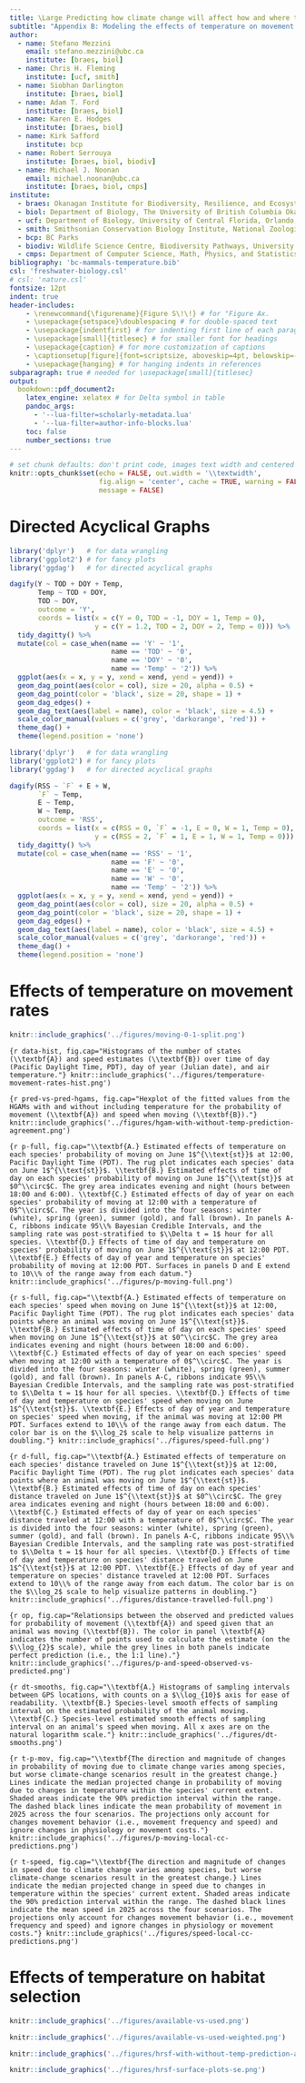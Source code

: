 ```yaml
---
title: \Large Predicting how climate change will affect how and where terrestrial mammals will move in British Columbia, Canada
subtitle: "Appendix B: Modeling the effects of temperature on movement behavior"
author:
  - name: Stefano Mezzini
    email: stefano.mezzini@ubc.ca
    institute: [braes, biol]
  - name: Chris H. Fleming
    institute: [ucf, smith]
  - name: Siobhan Darlington
    institute: [braes, biol]
  - name: Adam T. Ford
    institute: [braes, biol]
  - name: Karen E. Hodges
    institute: [braes, biol]
  - name: Kirk Safford
    institute: bcp
  - name: Robert Serrouya
    institute: [braes, biol, biodiv]
  - name: Michael J. Noonan
    email: michael.noonan@ubc.ca
    institute: [braes, biol, cmps]
institute:
  - braes: Okanagan Institute for Biodiversity, Resilience, and Ecosystem Services, The University of British Columbia Okanagan, Kelowna, British Columbia, Canada.
  - biol: Department of Biology, The University of British Columbia Okanagan, Kelowna, British Columbia, Canada.
  - ucf: Department of Biology, University of Central Florida, Orlando, Florida 32816, United States.
  - smith: Smithsonian Conservation Biology Institute, National Zoological Park, 1500 Remount Rd., Front Royal, VA 22630, United States.
  - bcp: BC Parks
  - biodiv: Wildlife Science Centre, Biodiversity Pathways, University of British Columbia Okanagan, Revelstoke, British Columbia, Canada.
  - cmps: Department of Computer Science, Math, Physics, and Statistics, The University of British Columbia Okanagan, Kelowna, British Columbia, Canada.
bibliography: 'bc-mammals-temperature.bib'
csl: 'freshwater-biology.csl'
# csl: 'nature.csl'
fontsize: 12pt
indent: true
header-includes:
    - \renewcommand{\figurename}{Figure S\!\!} # for "Figure Ax.
    - \usepackage{setspace}\doublespacing # for double-spaced text
    - \usepackage{indentfirst} # for indenting first line of each paragraph
    - \usepackage[small]{titlesec} # for smaller font for headings
    - \usepackage{caption} # for more customization of captions
    - \captionsetup[figure]{font=scriptsize, aboveskip=4pt, belowskip=-15pt}
    - \usepackage{hanging} # for hanging indents in references
subparagraph: true # needed for \usepackage[small]{titlesec}
output:
  bookdown::pdf_document2:
    latex_engine: xelatex # for Delta symbol in table
    pandoc_args:
      - '--lua-filter=scholarly-metadata.lua'
      - '--lua-filter=author-info-blocks.lua'
    toc: false
    number_sections: true
---
```


```r
# set chunk defaults: don't print code, images text width and centered
knitr::opts_chunk$set(echo = FALSE, out.width = '\\textwidth',
                      fig.align = 'center', cache = TRUE, warning = FALSE,
                      message = FALSE)
```

\clearpage

# Directed Acyclical Graphs

```r
library('dplyr')   # for data wrangling
library('ggplot2') # for fancy plots
library('ggdag')   # for directed acyclical graphs

dagify(Y ~ TOD + DOY + Temp,
       Temp ~ TOD + DOY,
       TOD ~ DOY,
       outcome = 'Y',
       coords = list(x = c(Y = 0, TOD = -1, DOY = 1, Temp = 0),
                     y = c(Y = 1.2, TOD = 2, DOY = 2, Temp = 0))) %>%
  tidy_dagitty() %>%
  mutate(col = case_when(name == 'Y' ~ '1',
                         name == 'TOD' ~ '0',
                         name == 'DOY' ~ '0',
                         name == 'Temp' ~ '2')) %>%
  ggplot(aes(x = x, y = y, xend = xend, yend = yend)) +
  geom_dag_point(aes(color = col), size = 20, alpha = 0.5) +
  geom_dag_point(color = 'black', size = 20, shape = 1) +
  geom_dag_edges() +
  geom_dag_text(aes(label = name), color = 'black', size = 4.5) +
  scale_color_manual(values = c('grey', 'darkorange', 'red')) +
  theme_dag() +
  theme(legend.position = 'none')
```

```r
library('dplyr')   # for data wrangling
library('ggplot2') # for fancy plots
library('ggdag')   # for directed acyclical graphs

dagify(RSS ~ `F` + E + W,
       `F` ~ Temp,
       E ~ Temp,
       W ~ Temp,
       outcome = 'RSS',
       coords = list(x = c(RSS = 0, `F` = -1, E = 0, W = 1, Temp = 0),
                     y = c(RSS = 2, `F` = 1, E = 1, W = 1, Temp = 0))) %>%
  tidy_dagitty() %>%
  mutate(col = case_when(name == 'RSS' ~ '1',
                         name == 'F' ~ '0',
                         name == 'E' ~ '0',
                         name == 'W' ~ '0',
                         name == 'Temp' ~ '2')) %>%
  ggplot(aes(x = x, y = y, xend = xend, yend = yend)) +
  geom_dag_point(aes(color = col), size = 20, alpha = 0.5) +
  geom_dag_point(color = 'black', size = 20, shape = 1) +
  geom_dag_edges() +
  geom_dag_text(aes(label = name), color = 'black', size = 4.5) +
  scale_color_manual(values = c('grey', 'darkorange', 'red')) +
  theme_dag() +
  theme(legend.position = 'none')
```

\clearpage

# Effects of temperature on movement rates

```r
knitr::include_graphics('../figures/moving-0-1-split.png')
```

```{r data-hist, fig.cap="Histograms of the number of states (\\textbf{A}) and speed estimates (\\textbf{B}) over time of day (Pacific Daylight Time, PDT), day of year (Julian date), and air temperature."}
knitr::include_graphics('../figures/temperature-movement-rates-hist.png')
```

```{r pred-vs-pred-hgams, fig.cap="Hexplot of the fitted values from the HGAMs with and without including temperature for the probability of movement (\\textbf{A}) and speed when moving (\\textbf{B})."}
knitr::include_graphics('../figures/hgam-with-without-temp-prediction-agreement.png')
```

```{r p-full, fig.cap="\\textbf{A.} Estimated effects of temperature on each species' probability of moving on June 1$^{\\text{st}}$ at 12:00, Pacific Daylight Time (PDT). The rug plot indicates each species' data on June 1$^{\\text{st}}$. \\textbf{B.} Estimated effects of time of day on each species' probability of moving on June 1$^{\\text{st}}$ at $0^\\circ$C. The grey area indicates evening and night (hours between 18:00 and 6:00). \\textbf{C.} Estimated effects of day of year on each species' probability of moving at 12:00 with a temperature of 0$^\\circ$C. The year is divided into the four seasons: winter (white), spring (green), summer (gold), and fall (brown). In panels A-C, ribbons indicate 95\\% Bayesian Credible Intervals, and the sampling rate was post-stratified to $\\Delta t = 1$ hour for all species. \\textbf{D.} Effects of time of day and temperature on species' probability of moving on June 1$^{\\text{st}}$ at 12:00 PDT. \\textbf{E.} Effects of day of year and temperature on species' probability of moving at 12:00 PDT. Surfaces in panels D and E extend to 10\\% of the range away from each datum."}
knitr::include_graphics('../figures/p-moving-full.png')
```

<!-- speed and displacement don't need specifications on time of day because the change is relative, but keeping them anyway for consistency -->

```{r s-full, fig.cap="\\textbf{A.} Estimated effects of temperature on each species' speed when moving on June 1$^{\\text{st}}$ at 12:00, Pacific Daylight Time (PDT). The rug plot indicates each species' data points where an animal was moving on June 1$^{\\text{st}}$. \\textbf{B.} Estimated effects of time of day on each species' speed when moving on June 1$^{\\text{st}}$ at $0^\\circ$C. The grey area indicates evening and night (hours between 18:00 and 6:00). \\textbf{C.} Estimated effects of day of year on each species' speed when moving at 12:00 with a temperature of 0$^\\circ$C. The year is divided into the four seasons: winter (white), spring (green), summer (gold), and fall (brown). In panels A-C, ribbons indicate 95\\% Bayesian Credible Intervals, and the sampling rate was post-stratified to $\\Delta t = 1$ hour for all species. \\textbf{D.} Effects of time of day and temperature on species' speed when moving on June 1$^{\\text{st}}$. \\textbf{E.} Effects of day of year and temperature on species' speed when moving, if the animal was moving at 12:00 PM PDT. Surfaces extend to 10\\% of the range away from each datum. The color bar is on the $\\log_2$ scale to help visualize patterns in doubling."}
knitr::include_graphics('../figures/speed-full.png')
```

```{r d-full, fig.cap="\\textbf{A.} Estimated effects of temperature on each species' distance traveled on June 1$^{\\text{st}}$ at 12:00, Pacific Daylight Time (PDT). The rug plot indicates each species' data points where an animal was moving on June 1$^{\\text{st}}$. \\textbf{B.} Estimated effects of time of day on each species' distance traveled on June 1$^{\\text{st}}$ at $0^\\circ$C. The grey area indicates evening and night (hours between 18:00 and 6:00). \\textbf{C.} Estimated effects of day of year on each species' distance traveled at 12:00 with a temperature of 0$^\\circ$C. The year is divided into the four seasons: winter (white), spring (green), summer (gold), and fall (brown). In panels A-C, ribbons indicate 95\\% Bayesian Credible Intervals, and the sampling rate was post-stratified to $\\Delta t = 1$ hour for all species. \\textbf{D.} Effects of time of day and temperature on species' distance traveled on June 1$^{\\text{st}}$ at 12:00 PDT. \\textbf{E.} Effects of day of year and temperature on species' distance traveled at 12:00 PDT. Surfaces extend to 10\\% of the range away from each datum. The color bar is on the $\\log_2$ scale to help visualize patterns in doubling."}
knitr::include_graphics('../figures/distance-travelled-full.png')
```

```{r op, fig.cap="Relationsips between the observed and predicted values for probability of movement (\\textbf{A}) and speed given that an animal was moving (\\textbf{B}). The color in panel \\textbf{A} indicates the number of points used to calculate the estimate (on the $\\log_{2}$ scale), while the grey lines in both panels indicate perfect prediction (i.e., the 1:1 line)."}
knitr::include_graphics('../figures/p-and-speed-observed-vs-predicted.png')
```

```{r dt-smooths, fig.cap="\\textbf{A.} Histograms of sampling intervals between GPS locations, with counts on a $\\log_{10}$ axis for ease of readability. \\textbf{B.} Species-level smooth effects of sampling interval on the estimated probability of the animal moving. \\textbf{C.} Species-level estimated smooth effects of sampling interval on an animal's speed when moving. All x axes are on the natural logarithm scale."}
knitr::include_graphics('../figures/dt-smooths.png')
```

```{r t-p-mov, fig.cap="\\textbf{The direction and magnitude of changes in probability of moving due to climate change varies among species, but worse climate-change scenarios result in the greatest change.} Lines indicate the median projected change in probability of moving due to changes in temperature within the species' current extent. Shaded areas indicate the 90% prediction interval within the range. The dashed black lines indicate the mean probability of movement in 2025 across the four scenarios. The projections only account for changes movement behavior (i.e., movement frequency and speed) and ignore changes in physiology or movement costs."}
knitr::include_graphics('../figures/p-moving-local-cc-predictions.png')
```

```{r t-speed, fig.cap="\\textbf{The direction and magnitude of changes in speed due to climate change varies among species, but worse climate-change scenarios result in the greatest change.} Lines indicate the median projected change in speed due to changes in temperature within the species' current extent. Shaded areas indicate the 90% prediction interval within the range. The dashed black lines indicate the mean speed in 2025 across the four scenarios. The projections only account for changes movement behavior (i.e., movement frequency and speed) and ignore changes in physiology or movement costs."}
knitr::include_graphics('../figures/speed-local-cc-predictions.png')
```

\clearpage

# Effects of temperature on habitat selection

```r
knitr::include_graphics('../figures/available-vs-used.png')
```

```r
knitr::include_graphics('../figures/available-vs-used-weighted.png')
```

```r
knitr::include_graphics('../figures/hrsf-with-without-temp-prediction-agreement.png')
```

```r
knitr::include_graphics('../figures/hrsf-surface-plots-se.png')
```
